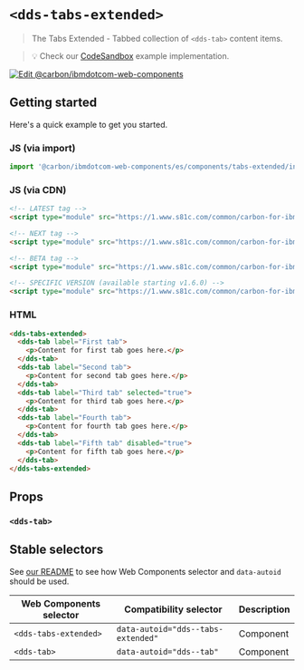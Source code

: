 
# `<dds-tabs-extended>`

> The Tabs Extended - Tabbed collection of `<dds-tab>` content items.

> 💡 Check our
> [CodeSandbox](https://githubbox.com/carbon-design-system/carbon-for-ibm-dotcom/tree/master/packages/web-components/examples/codesandbox/components/tabs-extended)
> example implementation.

[![Edit @carbon/ibmdotcom-web-components](https://codesandbox.io/static/img/play-codesandbox.svg)](https://githubbox.com/carbon-design-system/carbon-for-ibm-dotcom/tree/master/packages/web-components/examples/codesandbox/components/tabs-extended)

## Getting started

Here's a quick example to get you started.

### JS (via import)

```javascript
import '@carbon/ibmdotcom-web-components/es/components/tabs-extended/index.js';
```

### JS (via CDN)

```html
<!-- LATEST tag -->
<script type="module" src="https://1.www.s81c.com/common/carbon-for-ibm-dotcom/latest/tabs-extended.min.js"></script>

<!-- NEXT tag -->
<script type="module" src="https://1.www.s81c.com/common/carbon-for-ibm-dotcom/next/tabs-extended.min.js"></script>

<!-- BETA tag -->
<script type="module" src="https://1.www.s81c.com/common/carbon-for-ibm-dotcom/beta/tabs-extended.min.js"></script>

<!-- SPECIFIC VERSION (available starting v1.6.0) -->
<script type="module" src="https://1.www.s81c.com/common/carbon-for-ibm-dotcom/v1.6.0/tabs-extended.min.js"></script>
```

<Description markdown={plex} />

### HTML

```html
<dds-tabs-extended>
  <dds-tab label="First tab">
    <p>Content for first tab goes here.</p>
  </dds-tab>
  <dds-tab label="Second tab">
    <p>Content for second tab goes here.</p>
  </dds-tab>
  <dds-tab label="Third tab" selected="true">
    <p>Content for third tab goes here.</p>
  </dds-tab>
  <dds-tab label="Fourth tab">
    <p>Content for fourth tab goes here.</p>
  </dds-tab>
  <dds-tab label="Fifth tab" disabled="true">
    <p>Content for fifth tab goes here.</p>
  </dds-tab>
</dds-tabs-extended>
```

## Props

### `<dds-tab>`

<Props of="dds-tab" />
<Description markdown={markdownContents} />

## Stable selectors

See [our README](https://github.com/carbon-design-system/carbon-for-ibm-dotcom/tree/master/packages/web-components#stable-selectors-for-analytics-and-integratione2e-testing-in-web-components) to see how Web Components selector and `data-autoid` should be used.

| Web Components selector | Compatibility selector             | Description |
| ----------------------- | ---------------------------------- | ----------- |
| `<dds-tabs-extended>`   | `data-autoid="dds--tabs-extended"` | Component   |
| `<dds-tab>`             | `data-autoid="dds--tab"`           | Component   |

<Description markdown={contributing} />
